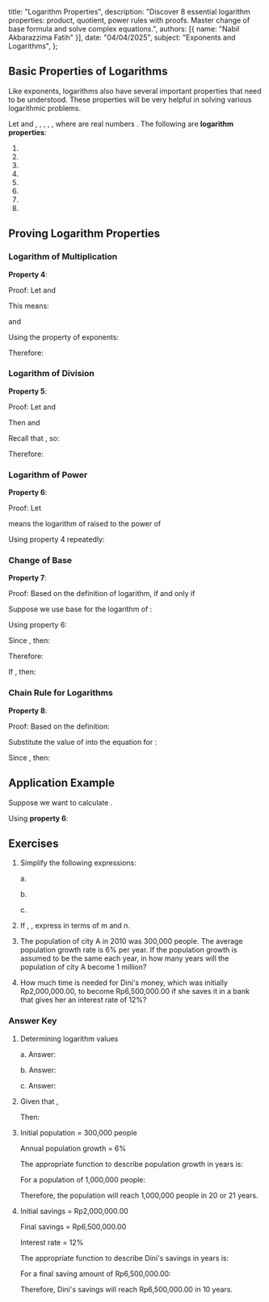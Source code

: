   title: "Logarithm Properties",
  description: "Discover 8 essential logarithm properties: product, quotient, power rules with proofs. Master change of base formula and solve complex equations.",
  authors: [{ name: "Nabil Akbarazzima Fatih" }],
  date: "04/04/2025",
  subject: "Exponents and Logarithms",
};

## Basic Properties of Logarithms

Like exponents, logarithms also have several important properties that need to be understood. These properties will be very helpful in solving various logarithmic problems.

Let <InlineMath math="a > 0" /> and <InlineMath math="a \neq 1" />, <InlineMath math="b > 0" />, <InlineMath math="c > 0" />, <InlineMath math="m > 0" />, <InlineMath math="m \neq 1" />, where <InlineMath math="a, b, c, m, n" /> are real numbers <InlineMath math="(a, b, c, m, n \in \mathbb{R})" />. The following are **logarithm properties**:

1. <InlineMath math="^a\log a = 1" />
2. <InlineMath math="^a\log 1 = 0" />
3. <InlineMath math="^a\log a^n = n" />
4. <InlineMath math="^a\log (b \times c) = ^a\log b + ^a\log c" />
5. <InlineMath math="^a\log \left(\frac{b}{c}\right) = ^a\log b - ^a\log c" />
6. <InlineMath math="^a\log b^n = n \cdot ^a\log b" />
7. <InlineMath math="^a\log b = \frac{^m\log b}{^m\log a} = \frac{1}{^b\log a}" />
8. <InlineMath math="^a\log b \times ^b\log c = ^a\log c" />

## Proving Logarithm Properties

### Logarithm of Multiplication

**Property 4**: <InlineMath math="^a\log (b \times c) = ^a\log b + ^a\log c" />

Proof: Let <InlineMath math="^a\log b = m" /> and <InlineMath math="^a\log c = n" />

This means:

<InlineMath math="b = a^m" /> and <InlineMath math="c = a^n" />

Using the property of exponents:

<BlockMath math="b \times c = a^m \times a^n = a^{m+n}" />

Therefore:

<BlockMath math="^a\log (b \times c) = ^a\log (a^{m+n}) = m + n = ^a\log b + ^a\log c" />

### Logarithm of Division

**Property 5**: <InlineMath math="^a\log \left(\frac{b}{c}\right) = ^a\log b - ^a\log c" />

Proof: Let <InlineMath math="^a\log b = m" /> and <InlineMath math="^a\log c = n" />

Then <InlineMath math="b = a^m" /> and <InlineMath math="c = a^n" />

Recall that <InlineMath math="\frac{a^m}{a^n} = a^{m-n}" />, so:

<BlockMath math="\frac{b}{c} = \frac{a^m}{a^n} = a^{m-n}" />

Therefore:

<BlockMath math="^a\log \left(\frac{b}{c}\right) = ^a\log (a^{m-n}) = m - n = ^a\log b - ^a\log c" />

### Logarithm of Power

**Property 6**: <InlineMath math="^a\log b^n = n \cdot ^a\log b" />

Proof: Let <InlineMath math="^a\log b = m" />

<InlineMath math="^a\log b^n" /> means the logarithm of <InlineMath math="b" /> raised
to the power of <InlineMath math="n" />

<InlineMath math="^a\log b^n = ^a\log (\underbrace{b \times b \times b \times \ldots \times b}_{n \text{ factors}})" />

Using property 4 repeatedly:

<BlockMath math="^a\log b^n = \underbrace{^a\log b + ^a\log b + ^a\log b + \ldots + ^a\log b}_{n \text{ factors}} = n \cdot ^a\log b" />

### Change of Base

**Property 7**: <InlineMath math="^a\log b = \frac{^m\log b}{^m\log a} = \frac{1}{^b\log a}" />

Proof:
Based on the definition of logarithm, <InlineMath math="^a\log b = c" /> if and only if <InlineMath math="b = a^c" />

Suppose we use base <InlineMath math="m" /> for the logarithm of <InlineMath math="b" />:

<BlockMath math="^m\log b = ^m\log a^c" />

Using property 6:

<BlockMath math="^m\log b = c \cdot ^m\log a" />

Since <InlineMath math="c = ^a\log b" />, then:

<BlockMath math="^m\log b = ^a\log b \cdot ^m\log a" />

Therefore:

<BlockMath math="^a\log b = \frac{^m\log b}{^m\log a}" />

If <InlineMath math="m = b" />, then:

<BlockMath math="^a\log b = \frac{^b\log b}{^b\log a} = \frac{1}{^b\log a}" />

### Chain Rule for Logarithms

**Property 8**: <InlineMath math="^a\log b \times ^b\log c = ^a\log c" />

Proof:
Based on the definition:

<div className="flex flex-col gap-4">
  <BlockMath math="^a\log b = m \Leftrightarrow b = a^m" />
  <BlockMath math="^b\log c = n \Leftrightarrow c = b^n" />
</div>

Substitute the value of <InlineMath math="b" /> into the equation for <InlineMath math="c" />:

<BlockMath math="c = b^n = (a^m)^n = a^{mn}" />

Since <InlineMath math="c = a^{mn}" />, then:

<BlockMath math="^a\log c = ^a\log (a^{mn}) = mn = ^a\log b \times ^b\log c" />

## Application Example

Suppose we want to calculate <InlineMath math="^5\log 125" />.

Using **property 6**:

<BlockMath math="^5\log 125 = ^5\log 5^3 = 3 \cdot ^5\log 5 = 3 \cdot 1 = 3" />

## Exercises

1. Simplify the following expressions:

   a. <InlineMath math="^9\log 81" />

   b. <InlineMath math="^2\log 64 - ^2\log 16" />

   c. <InlineMath math="^4\log 16^{10}" />

2. If <InlineMath math="^5\log 4 = m" />, <InlineMath math="^4\log 3 = n" />, express <InlineMath math="^{12}\log 100" /> in terms of m and n.

3. The population of city A in 2010 was 300,000 people. The average population growth rate is 6% per year. If the population growth is assumed to be the same each year, in how many years will the population of city A become 1 million?

4. How much time is needed for Dini's money, which was initially Rp2,000,000.00, to become Rp6,500,000.00 if she saves it in a bank that gives her an interest rate of 12%?

### Answer Key

1. Determining logarithm values

   a. Answer:

   <div className="flex flex-col gap-4">
     <BlockMath math="^9\log 81 = ^9\log 9^2" />
     <BlockMath math="^9\log 81 = 2 \cdot ^9\log 9" />
     <BlockMath math="^9\log 81 = 2 \cdot 1 = 2" />
   </div>

   b. Answer:

   <div className="flex flex-col gap-4">
     <BlockMath math="^2\log 64 - ^2\log 16 = ^2\log \frac{64}{16}" />
     <BlockMath math="^2\log 64 - ^2\log 16 = ^2\log 4" />
     <BlockMath math="^2\log 64 - ^2\log 16 = 2" />
   </div>

   c. Answer:

   <div className="flex flex-col gap-4">
     <BlockMath math="^4\log 16^{10} = ^4\log (4^2)^{10}" />
     <BlockMath math="^4\log 16^{10} = ^4\log 4^{20}" />
     <BlockMath math="^4\log 16^{10} = 20" />
   </div>

2. Given that <InlineMath math="^5\log 4 = m" />, <InlineMath math="^4\log 3 = n" />

   Then:

   <div className="flex flex-col gap-4">
     <BlockMath math="^{12}\log 100 = \frac{^4\log 100}{^4\log 12}" />
     <BlockMath math="= \frac{^4\log(4 \times 25)}{^4\log(4 \times 3)}" />
     <BlockMath math="= \frac{^4\log 4 + ^4\log 25}{^4\log 4 + ^4\log 3}" />
     <BlockMath math="= \frac{^4\log 4 + 2 \cdot ^4\log 5}{^4\log 4 + ^4\log 3}" />
     <BlockMath math="= \frac{1 + 2 \cdot \frac{1}{m}}{1 + n}" />
     <BlockMath math="= \frac{1 + \frac{2}{m}}{1 + n}" />
   </div>

3. Initial population = 300,000 people

   Annual population growth = 6%

   The appropriate function to describe population growth in <InlineMath math="x" /> years is:

   <BlockMath math="f(x) = 300,000(1 + 0.06)^x" />

   For a population of 1,000,000 people:

   <div className="flex flex-col gap-4">
     <BlockMath math="1,000,000 = 300,000(1 + 0.06)^x" />
     <BlockMath math="1,000,000 = 300,000(1.06)^x" />
     <BlockMath math="\frac{1,000,000}{300,000} = (1.06)^x" />
     <BlockMath math="3.33 = (1.06)^x" />
     <BlockMath math="x = ^{1.06}\log 3.33" />
     <BlockMath math="x = 20.645" />
   </div>

   Therefore, the population will reach 1,000,000 people in 20 or 21 years.

4. Initial savings = Rp2,000,000.00

   Final savings = Rp6,500,000.00

   Interest rate = 12%

   The appropriate function to describe Dini's savings in <InlineMath math="x" /> years is:

   <BlockMath math="f(x) = 2,000,000(1 + 0.12)^x" />

   For a final saving amount of Rp6,500,000.00:

   <div className="flex flex-col gap-4">
     <BlockMath math="6,500,000 = 2,000,000(1 + 0.12)^x" />
     <BlockMath math="6,500,000 = 2,000,000(1.12)^x" />
     <BlockMath math="\frac{6,500,000}{2,000,000} = (1.12)^x" />
     <BlockMath math="3.25 = (1.12)^x" />
     <BlockMath math="x = ^{1.12}\log 3.25" />
     <BlockMath math="x = 10.4" />
   </div>

   Therefore, Dini's savings will reach Rp6,500,000.00 in 10 years.
